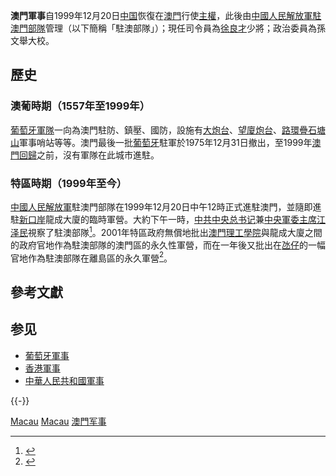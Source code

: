 {{澳門歷史}}
'''澳門軍事'''自1999年12月20日[[中华人民共和国|中国]]恢復在[[澳門|澳門]]行使[[澳門回歸|主權]]，此後由[[中國人民解放軍駐澳門部隊|中國人民解放軍駐澳門部隊]]管理（以下簡稱「駐澳部隊」）；現任司令員為[[徐良才|徐良才]]少將；政治委員為孫文舉大校。

==歷史==
===澳葡時期（1557年至1999年）===
{{Main|澳門炮台}}
{{Main|駐澳葡軍}}
[[葡萄牙軍隊|葡萄牙軍隊]]一向為澳門駐防、鎮壓、國防，設施有[[大炮台|大炮台]]、[[望廈炮台|望廈炮台]]、[[路環|路環]][[疊石塘山|疊石塘山]]軍事哨站等等。澳門最後一批[[葡萄牙|葡萄牙]]駐軍於1975年12月31日撤出，至1999年[[澳門回歸|澳門回歸]]之前，沒有軍隊在此城市進駐。

===特區時期（1999年至今）===
{{main|中國人民解放軍駐澳門部隊}}
[[中國人民解放軍|中國人民解放軍]]駐澳門部隊在1999年12月20日中午12時正式進駐澳門，並隨即進駐[[新口岸|新口岸]]龍成大廈的臨時軍營。大約下午一時，[[中国共产党中央委员会总书记|中共中央总书记]]兼[[中国共产党中央军事委员会主席|中央軍委主席]][[江泽民|江泽民]]視察了駐澳部隊<ref>{{zh-hant}}{{cite news|publisher=[[澳門日報|澳門日報]] |date=1999年12月21日 |title=澳門日報 1999年12月21日}}</ref>。2001年特區政府無償地批出[[澳門理工學院|澳門理工學院]]與龍成大廈之間的政府官地作為駐澳部隊的澳門區的永久性軍營，而在一年後又批出在[[氹仔|氹仔]]的一幅官地作為駐澳部隊在離島區的永久軍營<ref>{{cite journal |journal=澳門政府公報 |date=2008年2月11日 |issue=6 |title=第2/2008號行政法規 |url=http://images.io.gov.mo/bo/i/2008/06/rega-2-2008.pdf |access-date=2010年8月3日 |archive-date=2014年4月27日 |archive-url=https://web.archive.org/web/20140427115147/http://images.io.gov.mo/bo/i/2008/06/rega-2-2008.pdf |dead-url=no }}</ref>。

== 參考文獻 ==
{{Reflist}}

== 参见 ==
{{Portal|澳门|军事}}
* [[葡萄牙軍事|葡萄牙軍事]]
* [[香港軍事|香港軍事]]
* [[中華人民共和國軍事|中華人民共和國軍事]]

{{-}}
{{亚洲题目|军事}}
{{Macau topics}}

[[Category:中国各省军事|Macau]]
[[Category:中国各城市军事|Macau]]
[[Category:澳門军事|]]